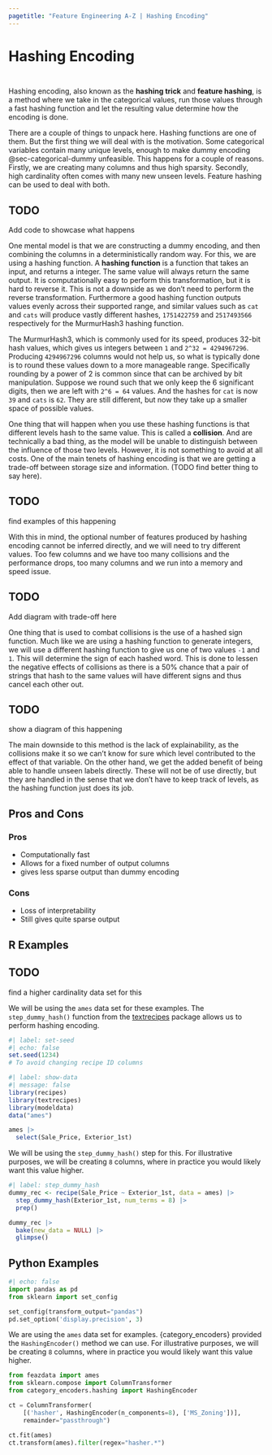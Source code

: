 ```yaml
---
pagetitle: "Feature Engineering A-Z | Hashing Encoding"
---
```


# Hashing Encoding {#sec-categorical-hashing}

::: {style="visibility: hidden; height: 0px;"}
## Hashing Encoding
:::

Hashing encoding, also known as the **hashing trick** and **feature hashing**, is a method where we take in the categorical values, run those values through a fast hashing function and let the resulting value determine how the encoding is done.

There are a couple of things to unpack here.
Hashing functions are one of them.
But the first thing we will deal with is the motivation.
Some categorical variables contain many unique levels, enough to make dummy encoding @sec-categorical-dummy unfeasible.
This happens for a couple of reasons.
Firstly, we are creating many columns and thus high sparsity.
Secondly, high cardinality often comes with many new unseen levels.
Feature hashing can be used to deal with both.

::: callout-caution
# TODO

Add code to showcase what happens
:::

One mental model is that we are constructing a dummy encoding, and then combining the columns in a deterministically random way.
For this, we are using a hashing function.
A **hashing function** is a function that takes an input, and returns a integer.
The same value will always return the same output.
It is computationally easy to perform this transformation, but it is hard to reverse it.
This is not a downside as we don't need to perform the reverse transformation.
Furthermore a good hashing function outputs values evenly across their supported range, and similar values such as `cat` and `cats` will produce vastly different hashes, `1751422759` and `2517493566` respectively for the MurmurHash3 hashing function.

The MurmurHash3, which is commonly used for its speed, produces 32-bit hash values, which gives us integers between `1` and `2^32 = 4294967296`.
Producing `4294967296` columns would not help us, so what is typically done is to round these values down to a more manageable range.
Specifically rounding by a power of 2 is common since that can be archived by bit manipulation.
Suppose we round such that we only keep the 6 significant digits, then we are left with `2^6 = 64` values.
And the hashes for `cat` is now `39` and `cats` is `62`.
They are still different, but now they take up a smaller space of possible values.

One thing that will happen when you use these hashing functions is that different levels hash to the same value.
This is called a **collision**.
And are technically a bad thing, as the model will be unable to distinguish between the influence of those two levels.
However, it is not something to avoid at all costs.
One of the main tenets of hashing encoding is that we are getting a trade-off between storage size and information.
(TODO find better thing to say here).

::: callout-caution
# TODO

find examples of this happening
:::

With this in mind, the optional number of features produced by hashing encoding cannot be inferred directly, and we will need to try different values.
Too few columns and we have too many collisions and the performance drops, too many columns and we run into a memory and speed issue.

::: callout-caution
# TODO

Add diagram with trade-off here
:::

One thing that is used to combat collisions is the use of a hashed sign function.
Much like we are using a hashing function to generate integers, we will use a different hashing function to give us one of two values `-1` and `1`.
This will determine the sign of each hashed word.
This is done to lessen the negative effects of collisions as there is a 50% chance that a pair of strings that hash to the same values will have different signs and thus cancel each other out.

::: callout-caution
# TODO

show a diagram of this happening
:::

The main downside to this method is the lack of explainability, as the collisions make it so we can't know for sure which level contributed to the effect of that variable.
On the other hand, we get the added benefit of being able to handle unseen labels directly.
These will not be of use directly, but they are handled in the sense that we don't have to keep track of levels, as the hashing function just does its job.

## Pros and Cons

### Pros

-   Computationally fast
-   Allows for a fixed number of output columns
-   gives less sparse output than dummy encoding

### Cons

-   Loss of interpretability
-   Still gives quite sparse output

## R Examples

::: callout-caution
# TODO

find a higher cardinality data set for this
:::

We will be using the `ames` data set for these examples.
The `step_dummy_hash()` function from the [textrecipes](textrecipes.tidymodels.org) package allows us to perform hashing encoding.

```r
#| label: set-seed
#| echo: false
set.seed(1234)
# To avoid changing recipe ID columns
```

```r
#| label: show-data
#| message: false
library(recipes)
library(textrecipes)
library(modeldata)
data("ames")

ames |>
  select(Sale_Price, Exterior_1st)
```

We will be using the `step_dummy_hash()` step for this.
For illustrative purposes, we will be creating `8` columns, where in practice you would likely want this value higher.

```r
#| label: step_dummy_hash
dummy_rec <- recipe(Sale_Price ~ Exterior_1st, data = ames) |>
  step_dummy_hash(Exterior_1st, num_terms = 8) |>
  prep()

dummy_rec |>
  bake(new_data = NULL) |>
  glimpse()
```

## Python Examples

```python
#| echo: false
import pandas as pd
from sklearn import set_config

set_config(transform_output="pandas")
pd.set_option('display.precision', 3)
```

We are using the `ames` data set for examples.
{category_encoders} provided the `HashingEncoder()` method we can use.
For illustrative purposes, we will be creating `8` columns, where in practice you would likely want this value higher.

```python
from feazdata import ames
from sklearn.compose import ColumnTransformer
from category_encoders.hashing import HashingEncoder

ct = ColumnTransformer(
    [('hasher', HashingEncoder(n_components=8), ['MS_Zoning'])], 
    remainder="passthrough")

ct.fit(ames)
ct.transform(ames).filter(regex="hasher.*")
```
